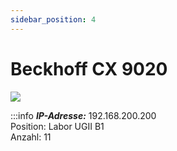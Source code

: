 ```yaml
---
sidebar_position: 4
---
```


# Beckhoff CX 9020


[![](/image/Labore/B1/Laborplatten/MusterET/cx9020_min.webp)](/image/Labore/B1/Laborplatten/MusterET/cx9020.webp)


:::info
***IP-Adresse:*** 192.168.200.200 \
Position:   Labor UGII B1\
Anzahl: 11